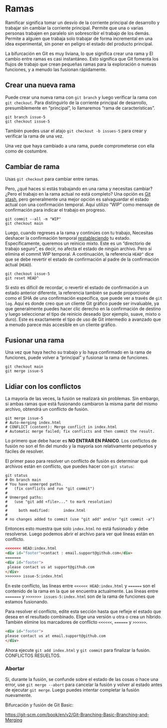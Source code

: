 # Ramas {#sec-git-branches}

Ramificar significa tomar un desvío de la corriente principal de desarrollo y
trabajar sin cambiar la corriente principal.
Permite que una o varias personas trabajen en paralelo sin sobrescribir el trabajo de los demás.
Permite a alguien que trabaja solo trabajar de forma incremental en una idea experimental, sin poner en peligro el estado del producto principal.

La bifurcación en Git es muy liviana, lo que significa crear una rama y
El cambio entre ramas es casi instantáneo.
Esto significa que Git fomenta los flujos de trabajo que crean pequeñas ramas para la exploración o nuevas funciones, y a menudo las fusionan rápidamente.

## Crear una nueva rama

Puede crear una nueva rama con `git branch` y luego verificar la rama con `git checkout`.
Para distinguirlo de la corriente principal de desarrollo, presumiblemente en "principal", lo llamaremos "rama de características".

```console
git branch issue-5
git checkout issue-5
```

También puedes usar el atajo `git checkout -b issues-5` para crear y verificar la rama de una vez.

Una vez que haya cambiado a una rama, puede comprometerse con ella como de costumbre.

## Cambiar de rama

Usas `git checkout` para cambiar entre ramas.

Pero, ¿qué haces si estás trabajando en una rama y necesitas cambiar?
¿Pero el trabajo en la rama actual no está completo?
Una opción es [Git stash](https://git-scm.com/book/en/v2/ch00/_git_stashing), pero generalmente una mejor opción es salvaguardar el estado actual con una confirmación temporal.
Aquí utilizo "WIP" como mensaje de confirmación para indicar el trabajo en progreso.

```console
git commit --all -m "WIP"
git checkout main
```

Luego, cuando regreses a la rama y continúes con tu trabajo,
Necesitas deshacer la confirmación temporal [restableciendo](#sec-reset) tu estado.
Específicamente, queremos un reinicio mixto.
Este es un "directorio de trabajo seguro", es decir, no afecta el estado de ningún archivo.
Pero sí elimina el commit WIP temporal.
A continuación, la referencia `HEAD^` dice que se debe revertir el estado de confirmación al padre de la confirmación actual (`HEAD`).

```console
git checkout issue-5
git reset HEAD^
```

Si esto es difícil de recordar, o revertir el estado de confirmación a un estado anterior diferente, la referencia también se puede proporcionar como el SHA de una confirmación específica, que puede ver a través de `git log`.
Aquí es donde creo que un cliente Git gráfico puede ser invaluable, ya que generalmente puedes hacer clic derecho en la confirmación de destino y luego seleccionar el tipo de reinicio deseado (por ejemplo, suave, mixto o duro).
Este es exactamente el tipo de uso de Git intermedio a avanzado que a menudo parece más accesible en un cliente gráfico.

## Fusionar una rama

Una vez que haya hecho su trabajo y lo haya confirmado en la rama de funciones, puede volver a "principal" y fusionar la rama de funciones.

```console
git checkout main
git merge issue-5
```

## Lidiar con los conflictos {#sec-fusion-conflicts}

La mayoría de las veces, la fusión se realizará sin problemas.
Sin embargo, si ambas ramas que está fusionando cambiaron la misma parte del mismo archivo, obtendrá un conflicto de fusión.

```console
git merge issue-5
# Auto-merging index.html
# CONFLICT (content): Merge conflict in index.html
# Automatic merge failed; fix conflicts and then commit the result.
```

Lo primero que debe hacer es **NO ENTRAR EN PÁNICO**.
Los conflictos de fusión no son el fin del mundo y la mayoría son relativamente pequeños y fáciles de resolver.

El primer paso para resolver un conflicto de fusión es determinar qué archivos están en
conflicto, que puedes hacer con `git status`:

```shell
git status
# On branch main
# You have unmerged paths.
#   (fix conflicts and run "git commit")
# 
# Unmerged paths:
#   (use "git add <file>..." to mark resolution)
# 
#     both modified:      index.html
# 
# no changes added to commit (use "git add" and/or "git commit -a")
```

Entonces esto muestra que solo `index.html` no está fusionado y debe resolverse.
Luego podemos abrir el archivo para ver qué líneas están en conflicto.

```html
<<<<<<< HEAD:index.html
<div id="footer">contact : email.support@github.com</div>
=======
<div id="footer">
 please contact us at support@github.com
</div>
>>>>>>> issue-5:index.html
```

En este conflicto, las líneas entre `<<<<<< HEAD:index.html` y `======` son
el contenido de la rama en la que se encuentra actualmente.
Las líneas entre `=======` y `>>>>>>> issues-5:index.html` son de la rama de funciones que estamos fusionando.

Para resolver el conflicto, edite esta sección hasta que refleje el estado que desea en el resultado combinado.
Elige una versión u otra o crea un híbrido.
También elimine los marcadores de conflicto `<<<<<<`, `======` y `>>>>>>`.

```html
<div id="footer">
please contact us at email.support@github.com
</div>
```

Ahora ejecute `git add index.html` y `git commit` para finalizar la fusión.
CONFLICTOS RESUELTOS.

### Abortar

Si, durante la fusión, se confunde sobre el estado de las cosas o hace una
error, use `git merge --abort` para cancelar la fusión y volver al estado
antes de ejecutar `git merge`.
Luego puedes intentar completar la fusión nuevamente.

Bifurcación y fusión de Git Basic:

<https://git-scm.com/book/en/v2/Git-Branching-Basic-Branching-and-Merging>
